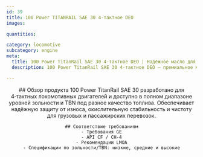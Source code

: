 ```yaml
---
id: 39
title: 100 Power TITANRAIL SAE 30 4‑тактное DEO
images:

quantities:

category: locomotive
subcategory: engine
meta:
  title: 100 Power TitanRail SAE 30 4‑тактное DEO | Надёжное масло для локомотивов
  description: 100 Power TitanRail SAE 30 4‑тактное DEO — премиальное моторное масло для 4‑тактных локомотивных двигателей. Выпускается с несколькими уровнями зольности и TBN под разное качество топлива, обеспечивает надёжную защиту от износа, отличную окислительную стабильность и чистоту двигателя. Соответствует требованиям GE, API CF / CH-4 и рекомендациям LMOA.

---
```


<Header>
    ## Обзор продукта
  100 Power TitanRail SAE 30 разработано для 4‑тактных локомотивных двигателей и доступно в полном диапазоне уровней зольности и TBN под разное качество топлива. Обеспечивает надёжную защиту от износа, окислительную стабильность и чистоту для грузовых и пассажирских перевозок.

    ## Соответствие требованиям
    - Требования GE
    - API CF / CH-4
    - Рекомендации LMOA
    - Спецификации по зольности/TBN: низкие, средние и высокие

</Header>
